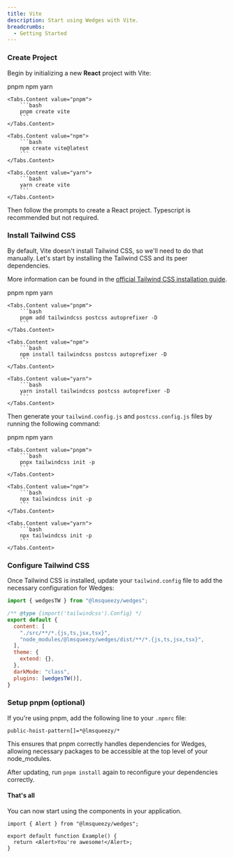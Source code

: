 ```yaml
---
title: Vite
description: Start using Wedges with Vite.
breadcrumbs:
  - Getting Started
---
```


<Steps>

### Create Project

Begin by initializing a new **React** project with Vite:

<Tabs variant='underlined' defaultValue='pnpm'>
    <Tabs.List>
        <Tabs.Trigger value="pnpm">pnpm</Tabs.Trigger>
        <Tabs.Trigger value="npm">npm</Tabs.Trigger>
        <Tabs.Trigger value="yarn">yarn</Tabs.Trigger>
    </Tabs.List>

    <Tabs.Content value="pnpm">
        ```bash
        pnpm create vite
        ```
    </Tabs.Content>

    <Tabs.Content value="npm">
        ```bash
        npm create vite@latest
        ```
    </Tabs.Content>

    <Tabs.Content value="yarn">
        ```bash
        yarn create vite
        ```
    </Tabs.Content>
</Tabs>

Then follow the prompts to create a React project. Typescript is recommended but not required.

### Install Tailwind CSS

By default, Vite doesn't install Tailwind CSS, so we'll need to do that manually. Let's start by installing the Tailwind CSS and its peer dependencies.

More information can be found in the <a href="https://tailwindcss.com/docs/installation/" target="_blank" rel='nofollow noreferrer'>official Tailwind CSS installation guide</a>.

<Tabs variant='underlined' defaultValue='pnpm'>
    <Tabs.List>
        <Tabs.Trigger value="pnpm">pnpm</Tabs.Trigger>
        <Tabs.Trigger value="npm">npm</Tabs.Trigger>
        <Tabs.Trigger value="yarn">yarn</Tabs.Trigger>
    </Tabs.List>

    <Tabs.Content value="pnpm">
        ```bash
        pnpm add tailwindcss postcss autoprefixer -D
        ```
    </Tabs.Content>

    <Tabs.Content value="npm">
        ```bash
        npm install tailwindcss postcss autoprefixer -D
        ```
    </Tabs.Content>

    <Tabs.Content value="yarn">
        ```bash
        yarn install tailwindcss postcss autoprefixer -D
        ```
    </Tabs.Content>
</Tabs>

Then generate your `tailwind.config.js` and `postcss.config.js` files by running the following command:

<Tabs variant='underlined' defaultValue='pnpm'>
    <Tabs.List>
        <Tabs.Trigger value="pnpm">pnpm</Tabs.Trigger>
        <Tabs.Trigger value="npm">npm</Tabs.Trigger>
        <Tabs.Trigger value="yarn">yarn</Tabs.Trigger>
    </Tabs.List>

    <Tabs.Content value="pnpm">
        ```bash
        pnpx tailwindcss init -p
        ```
    </Tabs.Content>

    <Tabs.Content value="npm">
        ```bash
        npx tailwindcss init -p
        ```
    </Tabs.Content>

    <Tabs.Content value="yarn">
        ```bash
        npx tailwindcss init -p
        ```
    </Tabs.Content>
</Tabs>

### Configure Tailwind CSS

Once Tailwind CSS is installed, update your `tailwind.config` file to add the necessary configuration for Wedges:

```js {1,7,12,13} title="tailwind.config.js"
import { wedgesTW } from "@lmsqueezy/wedges";

/** @type {import('tailwindcss').Config} */
export default {
  content: [
    "./src/**/*.{js,ts,jsx,tsx}",
    "node_modules/@lmsqueezy/wedges/dist/**/*.{js,ts,jsx,tsx}",
  ],
  theme: {
    extend: {},
  },
  darkMode: "class",
  plugins: [wedgesTW()],
}
```

### Setup pnpm (optional)

If you're using pnpm, add the following line to your `.npmrc` file:

```
public-hoist-pattern[]=*@lmsqueezy/*
```

This ensures that pnpm correctly handles dependencies for Wedges, allowing necessary packages to be accessible at the top level of your node_modules.

After updating, run `pnpm install` again to reconfigure your dependencies correctly.

#### That's all

You can now start using the components in your application.

```tsx {1,4}
import { Alert } from "@lmsqueezy/wedges";

export default function Example() {
  return <Alert>You're awesome!</Alert>;
}
```

</Steps>